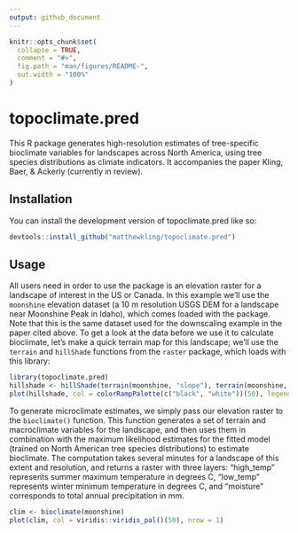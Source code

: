 ```yaml
---
output: github_document
---
```


<!-- README.md is generated from README.Rmd. Please edit that file -->

```r
knitr::opts_chunk$set(
  collapse = TRUE,
  comment = "#>",
  fig.path = "man/figures/README-",
  out.width = "100%"
)
```

# topoclimate.pred

<!-- badges: start -->
<!-- badges: end -->

This R package generates high-resolution estimates of tree-specific bioclimate variables for landscapes across North America, using tree species distributions as climate indicators. It accompanies the paper Kling, Baer, & Ackerly (currently in review).

## Installation

You can install the development version of topoclimate.pred like so:

``` r
devtools::install_github("matthewkling/topoclimate.pred")
```


## Usage

All users need in order to use the package is an elevation raster for a landscape of interest in the US or Canada. In this example we'll use the `moonshine` elevation dataset (a 10 m resolution USGS DEM for a landscape near Moonshine Peak in Idaho), which comes loaded with the package. Note that this is the same dataset used for the downscaling example in the paper cited above. To get a look at the data before we use it to calculate bioclimate, let's make a quick terrain map for this landscape; we'll use the `terrain` and `hillShade` functions from the `raster` package, which loads with this library:

```r
library(topoclimate.pred)
hillshade <- hillShade(terrain(moonshine, "slope"), terrain(moonshine, "aspect"))
plot(hillshade, col = colorRampPalette(c("black", "white"))(50), legend = F)
```

To generate microclimate estimates, we simply pass our elevation raster to the `bioclimate()` function. This function generates a set of terrain and macroclimate variables for the landscape, and then uses them in combination with the maximum likelihood estimates for the fitted model (trained on North American tree species distributions) to estimate bioclimate. The computation takes several minutes for a landscape of this extent and resolution, and returns a raster with three layers: "high_temp" represents summer maximum temperature in degrees C, "low_temp" represents winter minimum temperature in degrees C, and "moisture" corresponds to total annual precipitation in mm.

```r
clim <- bioclimate(moonshine)
plot(clim, col = viridis::viridis_pal()(50), nrow = 1)
```

